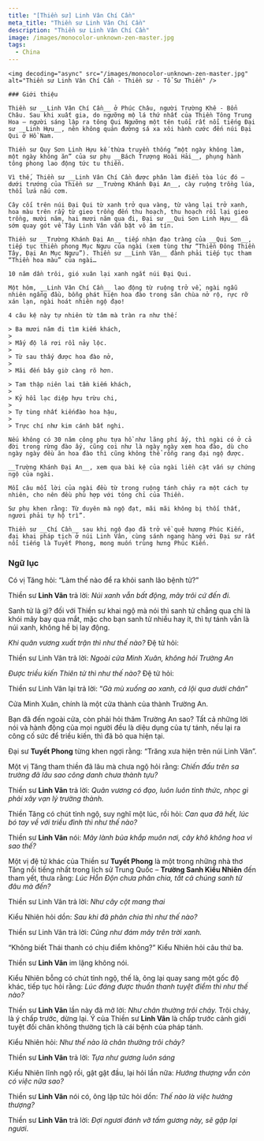 ```yaml
---
title: "[Thiền sư] Linh Vân Chí Cần"
meta_title: "Thiền sư Linh Vân Chí Cần"
description: "Thiền sư Linh Vân Chí Cần"
image: /images/monocolor-unknown-zen-master.jpg
tags:
  - China
---
```


<div className="grid xl:grid-cols-8 lg:grid-cols-8 md:grid-cols-2 sm:grid-cols-2 xs:grid-cols-1 gap-8 bg-body dark:bg-darkmode-body">

  <div className="lg:col-span-3 md:col-span-1">

    <img decoding="async" src="/images/monocolor-unknown-zen-master.jpg" alt="Thiền sư Linh Vân Chí Cần - Thiền sư - Tổ Sư Thiền" />

    ### Giới thiệu

    Thiền sư __Linh Vân Chí Cần__ ở Phúc Châu, người Trường Khê - Bổn Châu. Sau khi xuất gia, do ngưỡng mộ lá thứ nhất của Thiền Tông Trung Hoa – người sáng lập ra tông Qui Ngưỡng một tên tuổi rất nổi tiếng Đại sư __Linh Hựu__, nên không quản đường sá xa xôi hành cước đến núi Đại Qui ở Hồ Nam.

    Thiền sư Quy Sơn Linh Hựu kế thừa truyền thống “một ngày không làm, một ngày không ăn” của sư phụ __Bách Trượng Hoài Hải__, phụng hành tông phong lao động tức tu thiền.

    Vì thế, Thiền sư __Linh Vân Chí Cần được phân làm điển tòa lúc đó – dưới trướng của Thiền sư __Trường Khánh Đại An__, cày ruộng trồng lúa, thổi lửa nấu cơm.

    Cây cối trên núi Đại Qui từ xanh trở qua vàng, từ vàng lại trở xanh, hoa màu trên rẫy từ gieo trồng đến thu hoạch, thu hoạch rồi lại gieo trồng, mười năm, hai mươi năm qua đi, Đại sư __Qui Sơn Linh Hựu__ đã sớm quay gót về Tây Linh Vân vẫn bặt vô âm tín.

    Thiền sư __Trường Khánh Đại An__ tiếp nhận đạo tràng của __Qui Sơn__, tiếp tục thiền phong Mục Ngưu của ngài (xem tùng thư “Thiền Đông Thiền Tây, Đại An Mục Ngưu”). Thiền sư __Linh Vân__ đành phải tiếp tục tham “Thiền hoa màu” của ngài…

    10 năm dần trôi, gió xuân lại xanh ngắt núi Đại Qui.

    Một hôm, __Linh Vân Chí Cần__ lao động từ ruộng trở về, ngài ngẫu nhiên ngẩng đầu, bỗng phát hiện hoa đào trong sân chùa nở rộ, rực rỡ xán lạn, ngài hoát nhiên ngộ đạo!

    4 câu kệ này tự nhiên từ tâm mà tràn ra như thế:

    > Ba mươi năm đi tìm kiếm khách,
    >
    > Mấy độ lá rơi rồi nảy lộc.
    >
    > Từ sau thấy được hoa đào nở,
    >
    > Mãi đến bây giờ càng rõ hơn.

    > Tam thập niên lai tầm kiếm khách,
    >
    > Kỷ hồi lạc diệp hựu trừu chi,
    >
    > Tự tùng nhất kiếnđào hoa hậu,
    >
    > Trực chí như kim cánh bất nghi.

    Nếu không có 30 năm công phu tựa hồ như lãng phí ấy, thì ngài có ở cả đời trong rừng đào ấy, cũng coi như là ngày ngày xem hoa đào, dù cho ngày ngày đều ăn hoa đào thì cũng không thể rỗng rang đại ngộ được.

    __Trường Khánh Đại An__, xem qua bài kệ của ngài liền cật vấn sự chứng ngộ của ngài.

    Mỗi câu mỗi lời của ngài đều từ trong ruộng tánh chảy ra một cách tự nhiên, cho nên đều phù hợp với tông chỉ của Thiền.

    Sư phụ khen rằng: Từ duyên mà ngộ đạt, mãi mãi không bị thối thất, ngươi phải tự hộ trì”.

    Thiền sư __Chí Cần__ sau khi ngộ đạo đã trở về quê hương Phúc Kiến, đại khai pháp tịch ở núi Linh Vân, cùng sánh ngang hàng với Đại sư rất nổi tiếng là Tuyết Phong, mong muốn trùng hưng Phúc Kiến.

</div>

<div className="lg:col-span-5 md:col-span-1">

### Ngữ lục

Có vị Tăng hỏi: “Làm thế nào để ra khỏi sanh lão bệnh tử?”

Thiền sư **Linh Vân** trả lời: _Núi xanh vẫn bất động, mây trôi cứ đến đi._

Sanh tử là gì? đối với Thiền sư khai ngộ mà nói thì sanh tử chẳng qua chỉ là khói mây bay qua mắt, mặc cho bạn sanh tử nhiều hay ít, thì tự tánh vẫn là núi xanh, không hề bị lay động.

_Khi quân vương xuất trận thì như thế nào?_ Đệ tử hỏi:

Thiền sư Linh Vân trả lời: _Ngoài cửa Minh Xuân, không hỏi Trường An_

_Được triều kiến Thiên tử thì như thế nào?_ Đệ tử hỏi:

Thiền sư Linh Vân lại trả lời: “_Gà mù xuống ao xanh, cá lội qua dưới chân_”

Cửa Minh Xuân, chính là một cửa thành của thành Trường An.

Bạn đã đến ngoài cửa, còn phải hỏi thăm Trường An sao? Tất cả những lời nói và hành động của mọi người đều là diệu dụng của tự tánh, nếu lại ra công cố sức để triều kiến, thì đã bỏ qua hiện tại.

Đại sư **Tuyết Phong** từng khen ngợi rằng: “Trăng xưa hiện trên núi Linh Vân”.

Một vị Tăng tham thiền đã lâu mà chưa ngộ hỏi rằng: _Chiến đấu trên sa trường đã lâu sao công danh chưa thành tựu?_

Thiền sư **Linh Vân** trả lời: _Quân vương có đạo, luôn luôn tỉnh thức, nhọc gì phải xây vạn lý trường thành._

Thiền Tăng có chút tỉnh ngộ, suy nghĩ một lúc, rồi hỏi: _Can qua đã hết, lúc bó tay về với triều đình thì như thế nào?_

Thiền sư **Linh Vân** nói: _Mây lành bủa khắp muôn nơi, cây khô không hoa vì sao thế?_

Một vị đệ tử khác của Thiền sư **Tuyết Phong** là một trong những nhà thơ Tăng nổi tiếng nhất trong lịch sử Trung Quốc – **Trường Sanh Kiểu Nhiên** đến tham yết, thưa rằng: _Lúc Hỗn Độn chưa phân chia, tất cả chúng sanh từ đâu mà đến?_

Thiền sư Linh Vân trả lời: _Như cây cột mang thai_

Kiểu Nhiên hỏi dồn: _Sau khi đã phân chia thì như thế nào?_

Thiền sư Linh Vân trả lời: _Cũng như đám mây trên trời xanh._

“Không biết Thái thanh có chịu điểm không?” Kiểu Nhiên hỏi câu thứ ba.

Thiền sư **Linh Vân** im lặng không nói.

Kiểu Nhiên bỗng có chút tỉnh ngộ, thế là, ông lại quay sang một gốc độ khác, tiếp tục hỏi rằng: _Lúc đáng được thuần thanh tuyệt điểm thì như thế nào?_

Thiền sư **Linh Vân** lần này đã mở lời: _Như chân thường trôi chảy._
Trôi chảy, là ý chấp trước, dừng lại.
Ý của Thiền sư **Linh Vân** là chấp trước cảnh giới tuyệt đối chân không thường tịch là cái bệnh của pháp tánh.

Kiểu Nhiên hỏi: _Như thế nào là chân thường trôi chảy?_

Thiền sư **Linh Vân** trả lời: _Tựa như gương luôn sáng_

Kiểu Nhiên lĩnh ngộ rồi, gật gật đầu, lại hỏi lần nữa: _Hướng thượng vẫn còn có việc nữa sao?_

Thiền sư **Linh Vân** nói có, ông lập tức hỏi dồn: _Thế nào là việc hướng thượng?_

Thiền sư **Linh Vân** trả lời: _Đợi ngươi đánh vỡ tấm gương này, sẽ gặp lại ngươi_.

</div>

</div>
